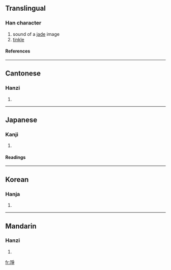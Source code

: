 ==Translingual==
===Han character===
{{Han char|rn=96|rad=玉|as=08|sn=12|four=1215<sub>7</sub>|canj=一土月尸木 (MGBSD), 一土弓尸木 (MGNSD)}}
# sound of a [[jade]] image <!-- was "jade of jade being" -->
# [[tinkle]]
====References====
{{Han ref|kx=0734.210|dkj=21060|dj=1146.220|hdz=21112.100|uh=7424|ud=29732|bh=DAA5|bd=55973}}

----
==Cantonese==
===Hanzi===
{{yue-hanzi|jyut=|y=jaang1, jang1}}
# {{defn|Cantonese}}

----
==Japanese==
===Kanji===
{{ja-kanji|grade=|rs=玉08}}
# {{defn|Japanese}} 
====Readings====
{{ja-readings|on=[[そう]] (sō), [[しょう]] (shō)|kun=}}

----
==Korean==
===Hanja===
{{ko-hanja|hangeul=쟁|eumhun=|rv=jaeng|mr=chaeng|y=cayng}}
# {{defn|Korean}}

----
==Mandarin==
===Hanzi===
{{cmn-hanzi|pin=[[chēng]] (cheng1)|wg=ch'eng<sup>1</sup>}}
# {{defn|Mandarin}}

[[fr:琤]]
